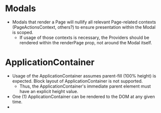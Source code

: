 # Modals

* Modals that render a Page will nullify all relevant Page-related contexts (PageActionsContext, others?) to ensure presentation within the Modal is scoped.
  * If usage of those contexts is necessary, the Providers should be rendered within the renderPage prop, not around the Modal itself.

# ApplicationContainer

* Usage of the ApplicationContainer assumes parent-fill (100% height) is expected. Block layout of ApplicationContainer is not supported.
  * Thus, the ApplicationContainer's immediate parent element must have an explicit height value.
* One (1) ApplicationContainer can be rendered to the DOM at any given time.
* 